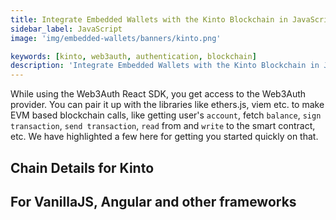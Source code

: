 ```yaml
---
title: Integrate Embedded Wallets with the Kinto Blockchain in JavaScript
sidebar_label: JavaScript
image: 'img/embedded-wallets/banners/kinto.png'

keywords: [kinto, web3auth, authentication, blockchain]
description: 'Integrate Embedded Wallets with the Kinto Blockchain in Javascript | Embedded Wallets'
---
```



While using the Web3Auth React SDK, you get access to the Web3Auth provider. You can pair it up with the libraries like ethers.js, viem etc. to make EVM based blockchain calls, like getting user's `account`, fetch `balance`, `sign transaction`, `send transaction`, `read` from and `write` to the smart contract, etc. We have highlighted a few here for getting you started quickly on that.

## Chain Details for Kinto

<ChainDetailsKinto />

## For VanillaJS, Angular and other frameworks

<JsBlockchainMethods />
